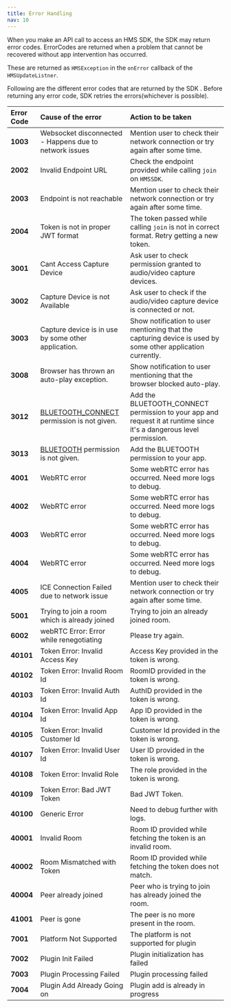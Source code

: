 ```yaml
---
title: Error Handling
nav: 10
---
```


When you make an API call to access an HMS SDK, the SDK may return error codes. ErrorCodes are returned when a problem that cannot be recovered without app intervention has occurred.

These are returned as `HMSException` in the `onError` callback of the `HMSUpdateListner`.

Following are the different error codes that are returned by the SDK . Before returning any error code, SDK retries the errors\(whichever is possible\).

| **Error Code** | **Cause of the error**                                 | **Action to be taken**                                                                                     |
| :------------- | :----------------------------------------------------- | :--------------------------------------------------------------------------------------------------------- |
| **1003**       | Websocket disconnected - Happens due to network issues | Mention user to check their network connection or try again after some time.                                |
| **2002**       | Invalid Endpoint URL                                   | Check the endpoint provided while calling `join` on `HMSSDK`.                                               |
| **2003**       | Endpoint is not reachable                              | Mention user to check their network connection or try again after some time.                                |
| **2004**       | Token is not in proper JWT format                      | The token passed while calling `join` is not in correct format. Retry getting a new token.                  |
| **3001**       | Cant Access Capture Device                             | Ask user to check permission granted to audio/video capture devices.                                        |
| **3002**       | Capture Device is not Available                        | Ask user to check if the audio/video capture device is connected or not.                                    |
| **3003**       | Capture device is in use by some other application.    | Show notification to user mentioning that the capturing device is used by some other application currently. |
| **3008**       | Browser has thrown an auto-play exception.              | Show notification to user mentioning that the browser blocked auto-play. |
| **3012**       | [BLUETOOTH_CONNECT](https://developer.android.com/reference/android/Manifest.permission#BLUETOOTH_CONNECT) permission is not given.| Add the BLUETOOTH_CONNECT permission to your app and request it at runtime since it's a dangerous level permission.|
| **3013**       | [BLUETOOTH](https://developer.android.com/reference/android/Manifest.permission#BLUETOOTH) permission is not given.                     | Add the BLUETOOTH permission to your app.|
| **4001**       | WebRTC error                                           | Some webRTC error has occurred. Need more logs to debug.                                                     |
| **4002**       | WebRTC error                                           | Some webRTC error has occurred. Need more logs to debug.                                                     |
| **4003**       | WebRTC error                                           | Some webRTC error has occurred. Need more logs to debug.                                                     |
| **4004**       | WebRTC error                                           | Some webRTC error has occurred. Need more logs to debug.                                                     |
| **4005**       | ICE Connection Failed due to network issue             | Mention user to check their network connection or try again after some time.                                |
| **5001**       | Trying to join a room which is already joined          | Trying to join an already joined room.                                                                     |
| **6002**       | webRTC Error: Error while renegotiating                | Please try again.                                                                                           |
| **40101**      | Token Error: Invalid Access Key                        | Access Key provided in the token is wrong.                                                                  |
| **40102**      | Token Error: Invalid Room Id                           | RoomID provided in the token is wrong.                                                                      |
| **40103**      | Token Error: Invalid Auth Id                           | AuthID provided in the token is wrong.                                                                      |
| **40104**      | Token Error: Invalid App Id                            | App ID provided in the token is wrong.                                                                      |
| **40105**      | Token Error: Invalid Customer Id                       | Customer Id provided in the token is wrong.                                                                 |
| **40107**      | Token Error: Invalid User Id                           | User ID provided in the token is wrong.                                                                     |
| **40108**      | Token Error: Invalid Role                              | The role provided in the token is wrong.                                                                    |
| **40109**      | Token Error: Bad JWT Token                             | Bad JWT Token.                                                                                              |
| **40100**      | Generic Error                                          | Need to debug further with logs.                                                                            |
| **40001**      | Invalid Room                                           | Room ID provided while fetching the token is an invalid room.                                               |
| **40002**      | Room Mismatched with Token                               | Room ID provided while fetching the token does not match.                                                   |
| **40004**      | Peer already joined                                    | Peer who is trying to join has already joined the room.                                                     |
| **41001**      | Peer is gone                                           | The peer is no more present in the room.                                                                    |
| **7001**       | Platform Not Supported                                 | The platform is not supported for plugin                                                                    |
| **7002**       | Plugin Init Failed                                     | Plugin initialization has failed                                                                            |
| **7003**       | Plugin Processing Failed                               | Plugin processing failed                                                                                    |
| **7004**       | Plugin Add Already Going on                            | Plugin add is already in progress                                                                           |